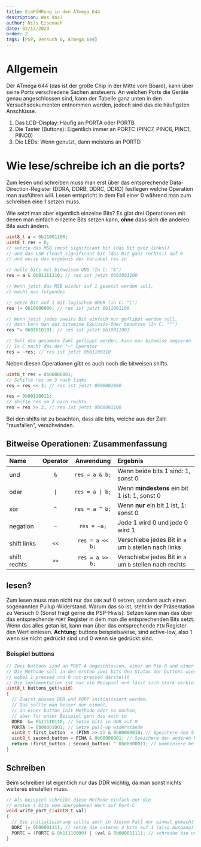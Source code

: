 ```yaml
---
title: EinFÜHRung in den ATmega 644
description: Was das?
author: Nils Eisenach
date: 02/12/2023
order: 2
tags: [PSP, Versuch 0, ATmega 644]
---
```


# Allgemein
Der ATmega 644 (das ist der große Chip in der Mitte vom Board), kann über seine Ports verschiedene Sachen ansteuern.
An welchen Ports die Geräte genau angeschlossen sind, kann der Tabelle ganz unten in den Versuchsdokumenten entnommen werden, jedoch sind das die häufigsten Anschlüsse.
1. Das LC~~D~~-Display: Häufig an PORTA oder PORTB
2. Die Taster (Buttons): Eigentlich immer an PORTC (PINC7, PINC6, PINC1, PINC0)
3. Die LEDs: Wenn genutzt, dann meistens an PORTD

# Wie lese/schreibe ich an die ports?
Zum lesen und schreiben muss man erst über das entsprechende Data-Direction-Register (DDRA, DDRB, DDRC, DDRD) festlegen welche Operation man ausführen will. Lesen entspricht in dem Fall einer $0$ während man zum schreiben eine $1$ setzen muss.

Wie setzt man aber eigentlich einzelne Bits?
Es gibt drei Operationen mit denen man einfach einzelne Bits setzen kann, **ohne** dass sich die anderen Bits auch ändern.
```C
uint8_t a = 0b11001100;
uint8_t res = 0;
// setzte das MSB (most significant bit (das Bit ganz links))
// und das LSB (least significant bit (das Bit ganz rechts)) auf 0
// und weise das ergebnis der Variabel res zu

// nulle bits mit bitweisem UND (In C: "&")
res = a & 0b01111110; // res ist jetzt 0b01001100

// Wenn jetzt das MSB wieder auf 1 gesetzt werden soll,
// macht man folgendes

// setze Bit auf 1 mit logischem ODER (in C: "|")
res |= 0b10000000; // res ist jetzt 0b11001100

// Wenn jetzt jedes zweite Bit einfach nur geflippt werden soll,
// dann kann man das bitweise Exklusiv-Oder benutzen (In C: "^")
res ^= 0b01010101; // res ist jetzt 0b10011001

// Soll die gesammte Zahl geflippt werden, kann man bitweise negieren
// In C macht das der "~" Operator
res = ~res; // res ist jetzt 0b01100110
```
Neben diesen Operationen gibt es auch noch die bitweisen shifts.
```C
uint8_t res = 0b00000001;
// Schifte res um 3 nach links
res = res << 3; // res ist jetzt 0b00001000

res = 0b00110011;
// shifte res um 2 nach rechts
res = res >> 2; // res ist jetzt 0b00001100
```
Bei den shifts ist zu beachten, dass alle bits, welche aus der Zahl "rausfallen", verschwinden.
## Bitweise Operationen: Zusammenfassung
| Name         | Operator |    Anwendung    | Ergebnis                                               |
|:-------------|:--------:|:---------------:|:-------------------------------------------------------|
| und          |   `&`    | `res = a & b;`  | Wenn beide bits $1$ sind: $1$, sonst $0$               |
| oder         |   `\|`   | `res = a \| b;` | Wenn **mindestens** ein bit $1$ ist: $1$, sonst $0$    |
| xor          |   `^`    | `res = a ^ b;`  | Wenn **nur** ein bit $1$ ist, $1$: sonst $0$           |
| negation     |   `~`    |   `res = ~a;`   | Jede $1$ wird $0$ und jede $0$ wird $1$                |
| shift links  |   `<<`   | `res = a << b;` | Verschiebe jedes Bit in `a` um `b` stellen nach links  |
| shift rechts |   `>>`   | `res = a >> b;` | Verschiebe jedes Bit in `a` um `b` stellen nach rechts |

## lesen?
Zum lesen muss man nicht nur das `DDR` auf $0$ setzen, sondern auch einen sogenannten Pullup-Widerstand.
Warum das so ist, steht in der Präsentation zu Versuch $0$ (Sonst fragt gerne die PSP-Hiwis).
Setzen kann man das über das entsprechende `PORT` Register in dem man die entsprechenden Bits setzt.
Wenn das alles getan ist, kann man über das entsprechende `PIN` Register den Wert einlesen.
**Achtung**: buttons beispielsweise, sind active-low, also $1$ wenn sie nicht gedrückt sind und $0$ wenn sie gedrückt sind.
### Beispiel buttons
```C
// Zwei buttons sind an PORT-A angeschlossen, einer an Pin-0 und einer an Pin-4
// Die Methode soll in den ersten zwei bits den Status der buttons wiedergeben,
// wobei 1 pressed und 0 not-pressed darstellt
// Die implementation ist nur ein Beispiel und lässt sich stark verkleinern bzw. vereinfachen
uint8_t buttons_get(void)
{
  // Zuerst müssen DDR und PORT initialisiert werden.
  // Das sollte man besser nur einmal,
  // in einer button_init Methode oder so machen,
  // aber für unser Beispiel geht das auch so
  DDRA  &= 0b11110110; // Setze bits in DDR auf 0
  PORTA |= 0b00001001; // Setze pull-up widerstände
  uint8_t first_button  = (PINA >> 2) & 0b00000010; // Speichere den Status des ersten button in first_button
  uint8_t second_button = PINA & 0b00000001; // Speichere den anderen button
  return (first_button | second_button) ^ 0b00000011; // kombiniere beide Werte und flippe die wichtigen bits
}
```

## Schreiben
Beim schreiben ist eigentlich nur das DDR wichtig, da man sonst nichts weiteres einstellen muss.
```C
// Als beispiel schreibt diese Methode einfach nur die
// ersten 4 bits vom übergebenen Wert auf Port-C
void write_port_c(uint8_t val)
{
  // Die initialisierung sollte auch in diesem Fall nur einmal gemacht werden
  DDRC |= 0b00001111; // setze die unteren 4 bits auf 1 (also Ausgang)
  PORTC = (PORTC & 0b11110000) | (val & 0b00001111); // schreibe die unteren 4 bits ohne die oberen zu ändern
}
```